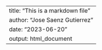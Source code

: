---
title: "This is a markdown file"
author: "Jose Saenz Gutierrez"
date: "2023-06-20"
output: html_document
---